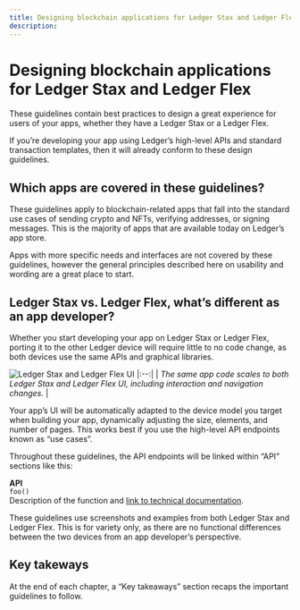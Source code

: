 ```yaml
---
title: Designing blockchain applications for Ledger Stax and Ledger Flex
description: 
---
```



# Designing blockchain applications for Ledger Stax and Ledger Flex

These guidelines contain best practices to design a great experience for users of your apps, whether they have a Ledger Stax or a Ledger Flex.

If you’re developing your app using Ledger’s high-level APIs and standard transaction templates, then it will already conform to these design guidelines.

## Which apps are covered in these guidelines?

These guidelines apply to blockchain-related apps that fall into the standard use cases of sending crypto and NFTs, verifying addresses, or signing messages. This is the majority of apps that are available today on Ledger’s app store.
					
Apps with more specific needs and interfaces are not covered by these guidelines, however the general principles described here on usability and wording are a great place to start.


## Ledger Stax vs. Ledger Flex, what’s different as an app developer?

Whether you start developing your app on Ledger Stax or Ledger Flex, porting it to the other Ledger device will require little to no code change, as both devices use the same APIs and graphical libraries.

![Ledger Stax and Ledger Flex UI](/device-app/UI-Guidelines-Intro.png)
|:--:| 
| *The same app code scales to both Ledger Stax and Ledger Flex UI, including interaction and navigation changes.* |

Your app’s UI will be automatically adapted to the device model you target when building your app, dynamically adjusting the size, elements, and number of pages. This works best if you use the high-level API endpoints known as “use cases”. 

Throughout these guidelines, the API endpoints will be linked within “API” sections like this:

<Callout emoji="💻">
	<b>API</b><br/>
  	<code>foo()</code><br/>
  	Description of the function and <a href="https://ledgerhq.github.io/ledger-secure-sdk/nbgl_app_use_case.html">link to technical documentation</a>.
</Callout>

These guidelines use screenshots and examples from both Ledger Stax and Ledger Flex. This is for variety only, as there are no functional differences between the two devices from an app developer’s perspective.


## Key takeways

<Callout>
	At the end of each chapter, a “Key takeaways” section recaps the important guidelines to follow. 
</Callout>
